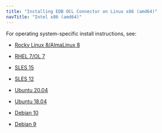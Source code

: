 ```yaml
---
title: "Installing EDB OCL Connector on Linux x86 (amd64)"
navTitle: "Intel x86 (amd64)"
---
```


For operating system-specific install instructions, see:

  - [Rocky Linux 8/AlmaLinux 8](01_ocl_connector14_rhel_variants8_x86)

  - [RHEL 7/OL 7](02_ocl_connector14_rhel_variants7_x86)
  - [SLES 15](03_ocl_connector14_sles15_x86)
  - [SLES 12](04_ocl_connector14_sles12_x86)
  - [Ubuntu 20.04](05_ocl_connector14_ubuntu20_x86)
  - [Ubuntu 18.04](05a_ocl_connector14_ubuntu18_x86)
  - [Debian 10](05b_ocl_connector14_deb10_x86)
  - [Debian 9](06_ocl_connector14_deb9_x86)

